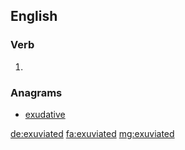 ==English==

===Verb===
{{head|en|verb form}}

# {{en-past of|exuviate}}

===Anagrams===
* [[exudative#English|exudative]]

[[de:exuviated]]
[[fa:exuviated]]
[[mg:exuviated]]